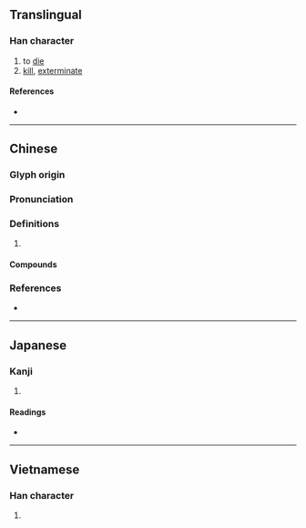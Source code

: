 {{character info/new}}
==Translingual==

===Han character===
{{Han char|rn=78|rad=歹|as=12|sn=16|four=14218|canj=MNGBT|ids=⿰歹壹}}

# to [[die]]
# [[kill]], [[exterminate]]

====References====
* {{Han ref|kx=0583.250|dkj=16629|dj=0976.130|hdz=21394.080|uh=6BAA|ud=27562|bh=E9E2|bd=59874}}

----

==Chinese==
{{zh-forms}}

===Glyph origin===
{{Han etym}}

===Pronunciation===
{{zh-pron
|m=yì
|c=ji3,ai3
|mc=y
|oc=y
|cat=
}}

===Definitions===
{{zh-hanzi}}

# {{rfdef|zh}}

====Compounds====
{{zh-der|摧堅殪敵}}

===References===
* {{R:yue:Hanzi}}

----

==Japanese==

===Kanji===
{{ja-kanji|grade=|rs=歹12}}

# {{defn|lang=ja|sort=歹12}}

====Readings====
* {{ja-readings|on=[[えい]] (ei)|kun=[[たおす]] (taosu)}}

----

==Vietnamese==

===Han character===
{{vi-readings|rs=歹12|hanviet=ế}}

# {{defn|lang=vi|sort=歹12}}